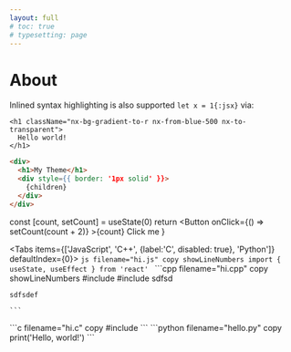 ```yaml
---
layout: full
# toc: true
# typesetting: page
---
```


# About


<Counters />



Inlined syntax highlighting is also supported `let x = 1{:jsx}` via:

```  {2} copy
<h1 className="nx-bg-gradient-to-r nx-from-blue-500 nx-to-transparent">
  Hello world!
</h1>
```

```html filename="deneme.html" {3} copy
<div>
  <h1>My Theme</h1>
  <div style={{ border: '1px solid' }}>
    {children}
  </div>
</div>
```



  const [count, setCount] = useState(0)
  return <Button onClick={() => setCount(count + 2)} >{count} Click me</Button>
}



<Mybtn />



<Tabs items={['JavaScript', 'C++', {label:'C', disabled: true}, 'Python']} defaultIndex={0}>
  <Tab>
    ```js filename="hi.js" copy showLineNumbers
    import { useState, useEffect } from 'react'
    ```
  </Tab>
  <Tab>
    ```cpp filename="hi.cpp" copy showLineNumbers
    #include <iostream>
    #include <iostream>
    sdfsd

    sdfsdef

    ```
  </Tab>
  <Tab>
    ```c filename="hi.c" copy
    #include <stdio.h>
    ```
  </Tab>
  <Tab>
    ```python filename="hello.py" copy
    print('Hello, world!')
    ```
  </Tab>
</Tabs>


 